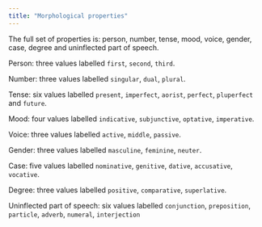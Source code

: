 ```yaml
---
title: "Morphological properties"
---
```




The full set of properties is: person, number, tense, mood, voice, gender, case, degree and uninflected part of speech.



Person: three values labelled `first`, `second`, `third`.


Number: three values labelled `singular`, `dual`, `plural`.


Tense: six values labelled `present`, `imperfect`, `aorist`, `perfect`, `pluperfect` and `future`.



Mood: four values labelled `indicative`, `subjunctive`, `optative`, `imperative`.



Voice: three values labelled `active`, `middle`, `passive`.



Gender: three values labelled `masculine`, `feminine`, `neuter`.


Case: five values labelled `nominative`, `genitive`, `dative`, `accusative`, `vocative`.


Degree: three values labelled `positive`, `comparative`, `superlative`.

Uninflected part of speech: six values labelled `conjunction`,
    `preposition`, `particle`, `adverb`, `numeral`, `interjection`
   
